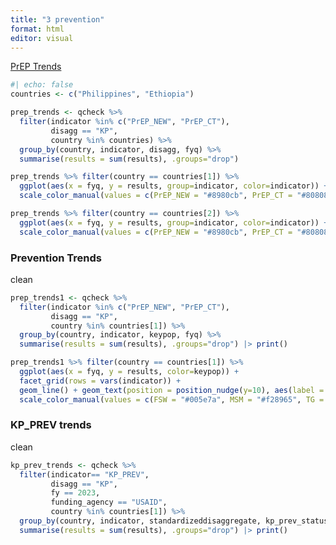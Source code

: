```yaml
---
title: "3 prevention"
format: html
editor: visual
---
```


[PrEP Trends](https://tableau.usaid.gov/views/KeyPopulationsDashboard/2_fPrEPTrends?:showAppBanner=false&:display_count=n&:showVizHome=n&:origin=viz_share_link)

```r
#| echo: false
countries <- c("Philippines", "Ethiopia")

prep_trends <- qcheck %>%
  filter(indicator %in% c("PrEP_NEW", "PrEP_CT"),
         disagg == "KP",
         country %in% countries) %>%
  group_by(country, indicator, disagg, fyq) %>%
  summarise(results = sum(results), .groups="drop") 

prep_trends %>% filter(country == countries[1]) %>%
  ggplot(aes(x = fyq, y = results, group=indicator, color=indicator)) + geom_line() + geom_text(position = position_nudge(y=10), aes(label = results)) +
  scale_color_manual(values = c(PrEP_NEW = "#8980cb", PrEP_CT = "#808080")) + si_style_nolines() + labs(title = glue::glue("PEPFAR {countries[1]} {prep_trends$disagg} trends "))

prep_trends %>% filter(country == countries[2]) %>%
  ggplot(aes(x = fyq, y = results, group=indicator, color=indicator)) + geom_line() + geom_text(position = position_nudge(y=30), aes(label = results)) +
  scale_color_manual(values = c(PrEP_NEW = "#8980cb", PrEP_CT = "#808080")) + si_style_nolines() + labs(title = glue::glue("PEPFAR {countries[2]} {prep_trends$disagg} trends "))
```

###  Prevention Trends

clean

```r
prep_trends1 <- qcheck %>%
  filter(indicator %in% c("PrEP_NEW", "PrEP_CT"),
         disagg == "KP",
         country %in% countries[1]) %>%
  group_by(country, indicator, keypop, fyq) %>%
  summarise(results = sum(results), .groups="drop") |> print()

prep_trends1 %>% filter(country == countries[1]) %>%
  ggplot(aes(x = fyq, y = results, color=keypop)) + 
  facet_grid(rows = vars(indicator)) +
  geom_line() + geom_text(position = position_nudge(y=10), aes(label = results)) +
  scale_color_manual(values = c(FSW = "#005e7a", MSM = "#f28965", TG = "#7ecfc0", Prisoners = "#990d2e", PWID = "#fbcc50")) + si_style_nolines() + labs(title = glue::glue("PEPFAR {countries[1]} {prep_trends$disagg} trends "))
```

### KP_PREV trends

clean

```r
kp_prev_trends <- qcheck %>%
  filter(indicator== "KP_PREV",
         disagg == "KP",
         fy == 2023,
         funding_agency == "USAID",
         country %in% countries[1]) %>% 
  group_by(country, indicator, standardizeddisaggregate, kp_prev_status, fyq) %>%
  summarise(results = sum(results), .groups="drop") |> print()
```

## 
